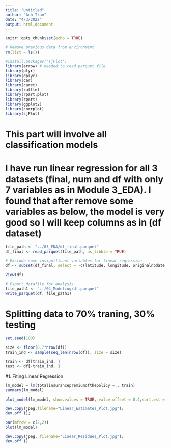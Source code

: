 ```yaml
---
title: "Untitled"
author: "Anh Tran"
date: "4/3/2022"
output: html_document
---
```


```r
knitr::opts_chunk$set(echo = TRUE)
```

```r
# Remove previous data from environment
rm(list = ls())
```

```r
#install.packages('sjPlot')
library(arrow) # needed to read parquet file
library(plyr)
library(dplyr)
library(car)
library(caret)
library(rattle)
library(rpart.plot)
library(rpart)
library(ggplot2)
library(corrplot)
library(sjPlot)
```
# This part will involve all classification models

# I have run linear regression for all 3 datasets (final, num and df with only 7 variables as in Module 3_EDA). I found that after remove some variables as below, the model is very good so I will keep columns as in (df dataset)

```r
file_path <- "../03_EDA/df_final.parquet"
df_final <- read_parquet(file_path, as_tibble = TRUE)

# Exclude some insignificant variables for linear regression
df <- subset(df_final, select = -c(latitude, longitude, originalnbdate, postfirmconstructionindicator, reportedzipcode, basementonly, policyeffectivedate, policyterminationdate, lowerflooronly, morethan1floor))

View(df)

# Export datafile for analysis
file_path1 <- "../04_Modeling/df.parquet"
write_parquet(df, file_path1)
```

# Splitting data to 70% traning, 30% testing

```r
set.seed(100)

size <- floor(0.7*nrow(df))
train_ind <- sample(seq_len(nrow(df)), size = size)

train <- df[train_ind, ]
test <- df[-train_ind, ]
```


#1. Fiting Linear Regression

```r

lm_model = lm(totalinsurancepremiumofthepolicy ~., train)
summary(lm_model)

```


```r
plot_model(lm_model, show.values = TRUE, value.offset = 0.4,sort.est = TRUE, title = "Estimates of Linear Regression")

dev.copy(jpeg,filename="Linear_Estimates_Plot.jpg");
dev.off ();
```


```r
par(mfrow = c(2,2))
plot(lm_model)

dev.copy(jpeg, filename="Linear_Residues_Plot.jpg");
dev.off ()
```

```r

```









